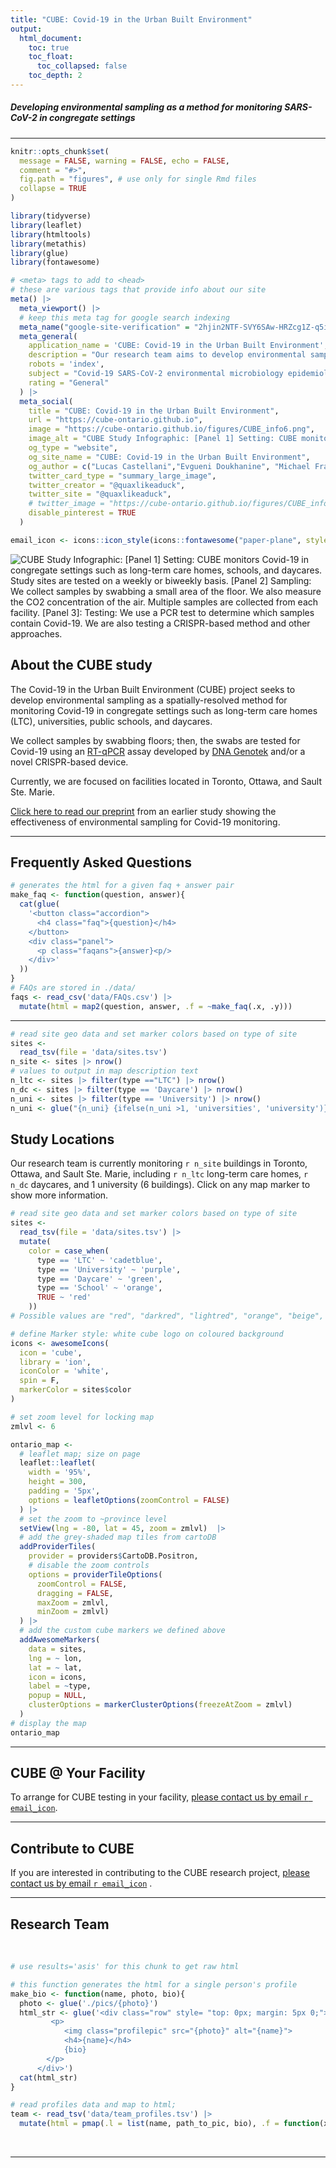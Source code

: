 ```yaml
---
title: "CUBE: Covid-19 in the Urban Built Environment"
output: 
  html_document:
    toc: true
    toc_float:
      toc_collapsed: false
    toc_depth: 2
---
```


<!-- CUBE: Covid-19 in the Urban Built Environment: Developing environmental sampling as a method for monitoring SARS-CoV-2 in congregate settings -->

<h5 class='subtitle'>Developing environmental sampling as a method for monitoring SARS-CoV-2 in congregate settings</h2>
<hr>

<!-- author: "Evgueni Doukhanine, Michael Fralick, Aaron Hinz, Benazir Hodzic-Santor, Rees Kassen, Derek MacFadden, Allison McGeer, Jason Moggridge, Caroline Nott, Ashley Raudanskis, Nisha Thampi, Tamara Van Bakel, Alex Wong, and Veronica Zanichelli" --> 
<!-- Doug Manuel and Allison McGeer -->


```r
knitr::opts_chunk$set(
  message = FALSE, warning = FALSE, echo = FALSE,
  comment = "#>",
  fig.path = "figures", # use only for single Rmd files
  collapse = TRUE
)
```

```r
library(tidyverse)
library(leaflet)
library(htmltools)
library(metathis)
library(glue)
library(fontawesome)
```




```r
# <meta> tags to add to <head>
# these are various tags that provide info about our site
meta() |> 
  meta_viewport() |> 
  # keep this meta tag for google search indexing
  meta_name("google-site-verification" = "2hjin2NTF-SVY6SAw-HRZcg1Z-q5iNEbwHOTW4yfIao") |> 
  meta_general(
    application_name = 'CUBE: Covid-19 in the Urban Built Environment',
    description = "Our research team aims to develop environmental sampling as a method for monitoring SARS-CoV-2 in congregate settings.",
    robots = 'index',
    subject = "Covid-19 SARS-CoV-2 environmental microbiology epidemiology urban built environment Ontario",
    rating = "General"
  ) |>
  meta_social(
    title = "CUBE: Covid-19 in the Urban Built Environment",
    url = "https://cube-ontario.github.io",
    image = "https://cube-ontario.github.io/figures/CUBE_info6.png",
    image_alt = "CUBE Study Infographic: [Panel 1] Setting: CUBE monitors Covid-19 in congregate settings such as long-term care homes, schools, and daycares. Study sites are tested on a weekly or biweekly basis. [Panel 2] Sampling: We collect samples by swabbing a small area of the floor. We also measure the CO2 concentration of the air. Multiple samples are collected from each facility. [Panel 3]: Testing: We use a PCR test to determine which samples contain Covid-19. We are also testing a CRISPR-based method and other approaches.",
    og_type = "website",
    og_site_name = "CUBE: Covid-19 in the Urban Built Environment",
    og_author = c("Lucas Castellani","Evgueni Doukhanine", "Michael Fralick", "Aaron Hinz", "Benazir Hodzic-Santor", "Rees Kassen", "Derek MacFadden", "Allison McGeer","Jason Moggridge", "Caroline Nott", "Ashley Raudanskis", "Nisha Thampi", "Tamara Van Bakel", "Alex Wong", "Veronica Zanichelli"),
    twitter_card_type = "summary_large_image",
    twitter_creator = "@quaxlikeaduck",
    twitter_site = "@quaxlikeaduck",
    # twitter_image = "https://cube-ontario.github.io/figures/CUBE_info6.png",
    disable_pinterest = TRUE
  )

```

```r
email_icon <- icons::icon_style(icons::fontawesome("paper-plane", style = "solid"), fill = '#2469e0', hover = '#fff')
```


<!-- ## About CUBE section-->
<div class='row' style="margin-left:0%;margin-right:0%">

<!-- *--infographic here--* -->
<img class='info' src="figures/CUBE_info6.png" 
    alt="CUBE Study Infographic: 
    [Panel 1] Setting: CUBE monitors Covid-19 in congregate settings such as long-term care homes, schools, and daycares. Study sites are tested on a weekly or biweekly basis. 
    [Panel 2] Sampling: We collect samples by swabbing a small area of the floor. We also measure the CO2 concentration of the air. Multiple samples are collected from each facility.
    [Panel 3]: Testing: We use a PCR test to determine which samples contain Covid-19. We are also testing a CRISPR-based method and other approaches.">
</div>

<div>
<!-- header -->
<h2> About the CUBE study</h2>

<!-- blurb -->
The Covid-19 in the Urban Built Environment (CUBE) project seeks to develop environmental sampling as a spatially-resolved method for monitoring Covid-19 in congregate settings such as long-term care homes (LTC), universities, public schools, and daycares. 

We collect samples by swabbing floors; then, the swabs are tested for Covid-19 using an [RT-qPCR](https://en.wikipedia.org/wiki/Reverse_transcription_polymerase_chain_reaction) assay developed by [DNA Genotek](https://www.dnagenotek.com/) and/or a novel CRISPR-based device.

Currently, we are focused on facilities located in Toronto, Ottawa, and Sault Ste. Marie.

[Click here to read our preprint](https://www.medrxiv.org/content/10.1101/2021.04.09.21255159v2) from an earlier study showing the effectiveness of environmental sampling for Covid-19 monitoring.

</div>

<hr>


<!-- Section2 FAQs -->
<h2>Frequently Asked Questions</h2>

<!-- class: accordion is the container for the question (button) -->
<!-- class: panel is the answer that is revealed on click -->

<!-- Example: -->
<!-- <button class="accordion"> Question </button> -->
<!-- <div class="panel"> <p> Answer </p> </div> -->

```r
# generates the html for a given faq + answer pair 
make_faq <- function(question, answer){
  cat(glue(
    '<button class="accordion">
      <h4 class="faq">{question}</h4>
    </button>
    <div class="panel">
      <p class="faqans">{answer}<p/>
    </div>'
  ))
}
# FAQs are stored in ./data/
faqs <- read_csv('data/FAQs.csv') |> 
  mutate(html = map2(question, answer, .f = ~make_faq(.x, .y)))
```


<!-- this javascript is needed to observe click/hover events for highlighting and expanding the accordion sections -->
<script>
var acc = document.getElementsByClassName("accordion");
var i;

for (i = 0; i < acc.length; i++) {
  acc[i].addEventListener("click", function() {
    <!-- Toggle between adding and removing the "active" class, -->
    <!-- to highlight the button that controls the panel  -->
    this.classList.toggle("active");
    <!-- Toggle between hiding and showing the active panel  -->
    var panel = this.nextElementSibling;
    if (panel.style.display === "none") {
      panel.style.display = "block";
    } else {
      panel.style.display = "none";
    }
  });
}
</script>

<div></div>
<hr>


<!-- SITES MAP SECTION -->

```r
# read site geo data and set marker colors based on type of site
sites <- 
  read_tsv(file = 'data/sites.tsv') 
n_site <- sites |> nrow()
# values to output in map description text
n_ltc <- sites |> filter(type =="LTC") |> nrow()
n_dc <- sites |> filter(type == 'Daycare') |> nrow()
n_uni <- sites |> filter(type == 'University') |> nrow()
n_uni <- glue("{n_uni} {ifelse(n_uni >1, 'universities', 'university')}")
```

<h2>Study Locations</h2>

<!-- map description -->
<!-- dynamic text with values based on the data in sites.tsv -->
<p>
Our research team is currently monitoring `r n_site` buildings in Toronto, Ottawa, and Sault Ste. Marie, including `r n_ltc` long-term care homes, `r n_dc` daycares, and 1 university (6 buildings). Click on any map marker to show more information.
</p>


```r

# read site geo data and set marker colors based on type of site
sites <- 
  read_tsv(file = 'data/sites.tsv') |> 
  mutate(
    color = case_when(
      type == 'LTC' ~ 'cadetblue',
      type == 'University' ~ 'purple',
      type == 'Daycare' ~ 'green',
      type == 'School' ~ 'orange',
      TRUE ~ 'red'
    ))
# Possible values are "red", "darkred", "lightred", "orange", "beige", "green", "darkgreen", "lightgreen", "blue", "darkblue", "lightblue", "purple", "darkpurple", "pink", "cadetblue", "white", "gray", "lightgray", "black"

# define Marker style: white cube logo on coloured background
icons <- awesomeIcons(
  icon = 'cube',
  library = 'ion',
  iconColor = 'white',
  spin = F,
  markerColor = sites$color
)

# set zoom level for locking map
zmlvl <- 6

ontario_map <-
  # leaflet map; size on page
  leaflet::leaflet(
    width = '95%', 
    height = 300, 
    padding = '5px', 
    options = leafletOptions(zoomControl = FALSE)
  ) |>
  # set the zoom to ~province level
  setView(lng = -80, lat = 45, zoom = zmlvl)  |>
  # add the grey-shaded map tiles from cartoDB
  addProviderTiles(
    provider = providers$CartoDB.Positron, 
    # disable the zoom controls
    options = providerTileOptions(
      zoomControl = FALSE,
      dragging = FALSE,
      maxZoom = zmlvl, 
      minZoom = zmlvl)
  ) |>
  # add the custom cube markers we defined above
  addAwesomeMarkers(
    data = sites,
    lng = ~ lon,
    lat = ~ lat,
    icon = icons,
    label = ~type,
    popup = NULL,
    clusterOptions = markerClusterOptions(freezeAtZoom = zmlvl)
  )
# display the map
ontario_map
```

<hr>

<h2>CUBE @ Your Facility</h2>
To arrange for CUBE testing in your facility, 
[please contact us by email `r email_icon` ](mailto:CUBEstudy21@gmail.com?subject=[CUBE]).
<hr>

<h2>Contribute to CUBE</h2>
<p>
If you are interested in contributing to the CUBE research project, 
[please contact us by email `r email_icon` ](mailto:CUBEstudy21@gmail.com?subject=[CUBE]) .
</p>
<hr>

<!-- Research team section -->
<h2>Research Team </h2>
<br>

```r
# use results='asis' for this chunk to get raw html

# this function generates the html for a single person's profile
make_bio <- function(name, photo, bio){
  photo <- glue('./pics/{photo}')
  html_str <- glue('<div class="row" style= "top: 0px; margin: 5px 0;">
         <p>
            <img class="profilepic" src="{photo}" alt="{name}"> 
            <h4>{name}</h4>
            {bio}
        </p>
      </div>') 
  cat(html_str)
}

# read profiles data and map to html; 
team <- read_tsv('data/team_profiles.tsv') |> 
  mutate(html = pmap(.l = list(name, path_to_pic, bio), .f = function(x,y,z) make_bio(x, y, z)))
```

<br>
</div>

-----

<!-- footer -->
<div>
<div class="container">
<!-- not sure why, but need like 300 line breaks to get a new hr to show up below team section-->
<br><br><br><br><br><br><br><br><br><br><br><br><br><br><br><br><br><br><br><br><br><br><br><br><br><br><br><br><br><br><br><br><br><br><br><br><br><br><br><br><br><br><br><br><br><br><br><br><br><br><br><br><br><br><br><br><br><br><br><br><br><br><br><br><br><br><br><br><br><br><br><br><br><br><br><br><br><br><br><br><br><br><br><br><br><br><br><br><br><br><br><br><br><br><br><br><br><br><br><br><br><br><br><br><br><br><br><br><br><br><br><br><br><br><br><br><br><br><br><br><br><br><br><br><br><br><br><br><br><br><br><br><br><br><br><br><br><br><br><br><br><br><br><br><br><br><br><br><br><br><br><br><br><br><br><br><br><br><br><br><br><br><br><br><br><br><br><br><br><br><br><br><br><br><br><br><br><br><br><br><br><br><br><br><br><br><br><br><br><br><br><br><br><br><br><br><br><br><br><br><br><br><br><br><br><br><br><br><br><br><br><br><br><br><br><br><br><br><br><br><br><br><br><br><br><br><br><br><br><br><br><br><br><br><br><br><br><br><br><br><br>

<hr>
<h4>[Back to top](#) </h4>
<!-- <p>Created by the CUBE team. All rights reserved.</p> -->
<!-- </footer> -->
</div>
</div>


<!-- ```{r footer, results='asis'} -->
<!-- R_icon <- fa(name = "r-project", fill = "steelblue") -->
<!-- footer_text <- glue( -->
<!--   'Created by the CUBE team. All rights reserved.<br> -->
<!--   Last update: {Sys.Date()}<br>') -->
<!-- cat(footer_text) -->
<!-- ``` -->



<!-- ```{r social} -->
<!-- twit_icon <- fa(name='twitter', fill = '#1DA1F2') -->
<!-- twit_link <- '' -->
<!-- ``` -->


<!-- <div class="row" style="top: 0px; margin: 5px 0;"> -->
<!-- <p> -->
<!-- <img class="profilepic" src="pics/Jason.jpeg" alt="Jason Moggridge"> -->
<!-- <h4> -->
<!-- Jason Moggridge -->
<!-- </h4> -->
<!-- Research assistant for Dr. Michael Fralick. Jason is a data analyst and programmer for the CUBE study. -->
<!-- <br> -->
<!--  -->
<!-- </p> -->
<!-- </div> -->



<!-- [contact form in development](contact.html) -->



<!-- <br><br><br><br><br><br><br><br><br><br><br><br><br><br><br><br> -->

<hr>

<!-- use this line to prevent the floating TOC from adding tons of blank space to the bottom of the webpage -->
<div class="tocify-extend-page" data-unique="tocify-extend-page" style="height: 0;"></div>



